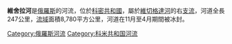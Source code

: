 '''維舍拉河'''是[[俄羅斯|俄羅斯]]的河流，位於[[科密共和國|科密共和國]]，屬於[[維切格達河|維切格達河]]的右[[支流|支流]]，河道全長247公里，[[流域|流域]]面積8,780平方公里，河道在11月至4月期間被冰封。

[[Category:俄羅斯河流|Category:俄羅斯河流]]
[[Category:科米共和国河流|Category:科米共和国河流]]

{{俄罗斯地理小作品}}